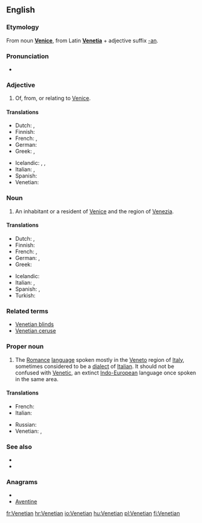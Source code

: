 ==English==

===Etymology===
From noun '''[[Venice]]''', from Latin '''[[Venetia]]''' + adjective suffix [[-an]].

===Pronunciation===
* {{rhymes|iːʃən}}

===Adjective===
{{en-adj|-}}

# Of, from, or relating to [[Venice]].

====Translations====
{{trans-top|relating to Venice}}
* Dutch: {{t+|nl|Venetiaans}}, {{t|nl|Venetiaanse}}
* Finnish: {{t-|fi|venetsialainen}}
* French: {{t+|fr|vénitien|m}}, {{t+|fr|vénitienne|f}}
* German: {{t+|de|venezianisch}}
* Greek: {{t+|el|βενετσιάνικος}}, {{t|el|ενετικός}}
{{trans-mid}}
* Icelandic: {{t|is|feneyskur|m}},  {{t|is|feneysk|f}},  {{t|is|feneyskt|n}}
* Italian: {{t+|it|veneziano|m}}, {{t+|it|veneziana|f}}
* Spanish: {{t|es|veneciano}}
* Venetian: {{tø|vec|venessian|m}}
{{trans-bottom}}

===Noun===
{{en-noun}}

# An inhabitant or a resident of [[Venice]] and the region of [[Venezia]].

====Translations====
{{trans-top|inhabitant of Venice}}
* Dutch: {{t|nl|Venetiaan|m}}, {{t|nl|Venetiaanse|f}}
* Finnish: {{t-|fi|venetsialainen}}
* French: {{t+|fr|vénitien|m}}, {{t+|fr|vénitienne|f}}
* German: {{t+|de|Venezianer|m}}, {{t+|de|Venezianerin|f}}
* Greek: {{t-|el|Βενετσιάνος|m}}
{{trans-mid}}
* Icelandic: {{t|is|Feneyingur|m}}
* Italian: {{t+|it|veneziano|m}}, {{t+|it|veneziana|f}}
* Spanish: {{t|es|veneciano|m}},  {{t|es|veneciana|f}}
* Turkish: {{t|tr|Venedikli}}
{{trans-bottom}}

===Related terms===
* [[Venetian blinds]]
* [[Venetian ceruse]]

===Proper noun===
{{en-proper noun}}
{{wikipedia|Venetian language}}

# The [[Romance]] [[language]] spoken mostly in the [[Veneto]] region of [[Italy]], sometimes considered to be a [[dialect]] of [[Italian]]. It should not be confused with [[Venetic]], an extinct [[Indo-European]] language once spoken in the same area.

====Translations====
{{trans-top|language}}
* French: {{t+|fr|vénitien|m}}
* Italian: {{t+|it|veneto|m}}
{{trans-mid}}
* Russian: {{t|ru|венетский}}
* Venetian: {{tø|vec|vèneto|xs=Venetian}}, {{tø|vec|vènet|xs=Venetian}}
{{trans-bottom}}

===See also===
* {{pedialite|Venetian language}}
* {{ISO 639|link=Linguist List||lang=Venetic|code=vec}}

===Anagrams===
* {{alphagram|aeeinntv}}
* [[Aventine#English|Aventine]]

[[fr:Venetian]]
[[hr:Venetian]]
[[io:Venetian]]
[[hu:Venetian]]
[[pl:Venetian]]
[[fi:Venetian]]
